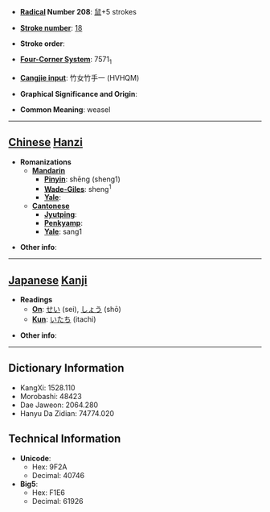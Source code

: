 * '''[[Wiktionary:Chinese radical index| Radical]] Number 208''': [[Wiktionary:Chinese radical index 鼠|鼠]]+5 strokes

* '''[[Wiktionary:Chinese total strokes index|Stroke number]]''': [[Wiktionary:Chinese total strokes index 18|18]]

* '''Stroke order''': 

* '''[[Wiktionary:Chinese four corner index|Four-Corner System]]''': 7571<sub>1</sub>

* '''[[Wiktionary:Chinese Cangjie index|Cangjie input]]''': 竹女竹手一 (HVHQM)

* '''Graphical Significance and Origin''': 

* '''Common Meaning''': weasel

----

== [[Chinese]] [[Hanzi]] ==

* '''Romanizations'''
** '''[[Mandarin]]'''
*** '''[[Pinyin]]''': shēng (sheng1)
*** '''[[Wade-Giles]]''': sheng<sup>1</sup>
*** '''[[Yale]]''': 
** '''[[Cantonese]]'''
*** '''[[Jyutping]]''':
*** '''[[Penkyamp]]''': 
*** '''[[Yale]]''': sang1

* '''Other info''': 

----

== [[Japanese]] [[Kanji]] ==

* '''Readings'''
** '''[[On]]''': [[せい]] (sei), [[しょう]] (shō)
** '''[[Kun]]''': [[いたち]] (itachi)

* '''Other info''':  

----

== Dictionary Information ==

* KangXi: 1528.110
* Morobashi: 48423
* Dae Jaweon: 2064.280
* Hanyu Da Zidian: 74774.020

== Technical Information ==

* '''Unicode''':
** Hex: 9F2A
** Decimal: 40746
* '''Big5''':
** Hex: F1E6
** Decimal: 61926